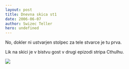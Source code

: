 ```yaml
---
layout: post
title: Dnevna skica st1
date: 2006-06-07
author: Swizec Teller
hero: undefined
---
```


No, dokler ni ustvarjen stolpec za tele stvarce je tu prva.  
  
Lik na skici je v bistvu gost v drugi epizodi stripa Cthulhu.  
  


![](/includes/editor_upload/Image/sketches/kscan_0131.png)
